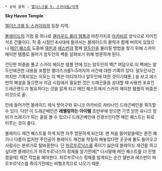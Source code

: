  * 상위 항목 : [[엘더스크롤 5: 스카이림/지역]]

'''Sky Haven Temple'''

[[엘더스크롤 5: 스카이림]]의 등장 지역.

[[블레이드(엘더스크롤 시리즈)|블레이드]]의 거점 중 하나로 [[클라우드 룰러 템플]]과 마찬가지로 [[아카비르]] 양식으로 지어진 석조 건물이다. 작 중 시점인 4시대에 들어서는 블레이드의 몰락과 함께 버려저 있었으나 [[엘더스크롤 5: 스카이림/메인 퀘스트|메인 퀘스트]] 도중에 [[델핀]]과 [[에스번]]과 함께 [[알두인]]을 물리칠 방법을 찾기 위해 스카이 헤이븐 템플로 들어가 알두인의 벽을 살펴보기 위해 방문하게 된다.

간단한 퍼즐을 풀고 스카이 헤이븐 템플 안에 있는 알두인의 벽[* 여담으로 이 벽에는 알두인에관한 내용을 포함한 엘더스크롤1~5까지의 사건에 대한 기록이 있다. 알두인사건 까지만 기록되있는 이유는 이 벽은 어디까지나 알두인에 대한 것이기때문.] 을 보고 에스번의 해설을 들으면서 지금 시점에서 필요한 것은 드래곤들을 상대할 때 사용한 포효인 드래곤렌드가 필요하다는 것을 알게 되고 메인 퀘스트에서 스카이 헤이븐 템플의 비중은 이것으로 끝.

안에 들어가면 블레이드 제식 방어구와 유니크 아카비르 카타나인 드래곤베인을 획득할 수 있다. 다만 이 드래곤베인은 '''레벨링하는 아이템''' 초반부에 얻으면 기껏 얻은 유니크 장비가 쓰레기가 되는 꼴을 볼 수 있으니 드래곤베인에 신경쓰인다면 메인 퀘스트는 뒤로 미루는 것이 좋다.

블레이드 재건 퀘스트를 하게 되면 자주 방문하게 되는데. 맨 처음 들어왔을때는 완전 폐가나 다름이 없지만 주인공이 블레이드 재건을 착실히 해놓았다면 곳곳에 불도 들어오고 사람사는 분위기로 탈바꿈한다. 단 [[파르쑤르낙스]]를 죽이기 싫은데 블레이드 재건을 하고싶다면 블레이드가 파르쑤르낙스의 정체를 알기전에[* 다시말해 메인 퀘스트를 더 진행했을때] 재건 작업을 해야한다. 파르쑤르낙스 정체를 알게되는 순간 델핀과 에스번이 파르쑤르낙스를 죽이기전에는 비협조적으로 나오기 때문.
 

